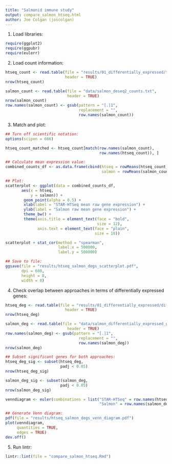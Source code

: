 ```yaml
--- 
title: "Salmonid immune study"
output: compare_salmon_htseq.html
author: Joe Colgan (joscolgan)
---
```


1. Load libraries:

```r
require(ggplot2)
require(ggpubr)
require(eulerr)
```

2. Load count information:

```r
htseq_count <- read.table(file = "results/01_differentially_expressed/txi_count_estimates.txt",
                          header = TRUE)
nrow(htseq_count)

salmon_count <- read.table(file = "data/salmon_deseq2_counts.txt",
                           header = TRUE)
nrow(salmon_count)
row.names(salmon_count) <- gsub(pattern = "[.]1",
                                replacement = "",
                                row.names(salmon_count))
```

3. Match and plot:

```r
## Turn off scientific notation:
options(scipen = 666)

htseq_count_matched <- htseq_count[match(row.names(salmon_count),
                                         row.names(htseq_count)), ]

## Calculate mean expression value:
combined_counts_df <- as.data.frame(cbind(htseq = rowMeans(htseq_count_matched),
                                          salmon = rowMeans(salmon_count)))

## Plot:
scatterplot <- ggplot(data = combined_counts_df,
       aes(x = htseq,
           y = salmon)) +
        geom_point(alpha = 0.5) +
        xlab(label = "STAR-HTSeq mean raw gene expression") +
        ylab(label = "Salmon raw mean gene expression") +
        theme_bw() +
        theme(axis.title = element_text(face = "bold",
                                        size = 12),
              axis.text = element_text(face = "plain",
                                       size = 10))

scatterplot + stat_cor(method = "spearman",
                       label.x = 500000,
                       label.y = 500000)

## Save to file:
ggsave(file = "results/htseq_salmon_degs_scatterplot.pdf",
       dpi = 600,
       height = 8,
       width = 8)
```

4. Check overlap between approaches in terms of differentially expressed genes:

```r
htseq_deg <- read.table(file = "results/01_differentially_expressed/differentially_expressed_genes_raw.txt",
                          header = TRUE)
nrow(htseq_deg)

salmon_deg <- read.table(file = "data/salmon_differentially_expressed_genes.txt",
                           header = TRUE)
row.names(salmon_deg) <- gsub(pattern = "[.]1",
                                replacement = "",
                                row.names(salmon_deg))
nrow(salmon_deg)

## Subset significant genes for both approaches:
htseq_deg_sig <- subset(htseq_deg,
                        padj < 0.05)
nrow(htseq_deg_sig)

salmon_deg_sig <- subset(salmon_deg,
                        padj < 0.05)
nrow(salmon_deg_sig)

venndiagram <- euler(combinations = list("STAR-HTSeq" = row.names(htseq_deg_sig),
                                         "Salmon" = row.names(salmon_deg_sig)))

## Generate Venn diagram:
pdf(file = "results/htseq_salmon_degs_venn_diagram.pdf")
plot(venndiagram,
     quantities = TRUE,
     edges = TRUE)
dev.off()
```
5. Run lintr:

```r
lintr::lint(file = "compare_salmon_htseq.Rmd")
```
